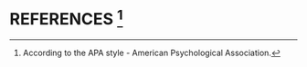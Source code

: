 ::: {.content-visible when-format="pdf"}
\postextual
:::

# REFERENCES [^1] {.unnumbered}

[^1]: According to the APA style - American Psychological Association.

::: {#refs}
:::
